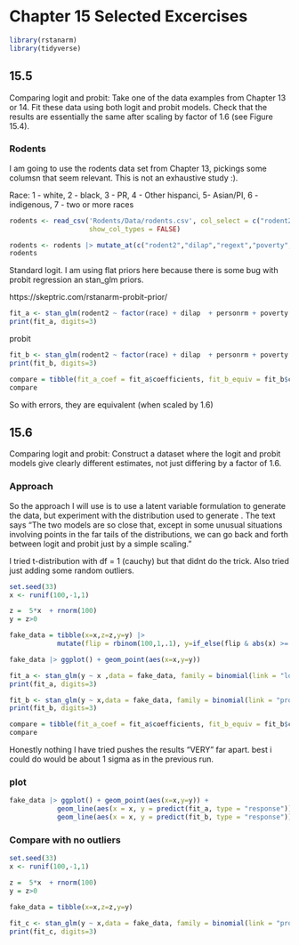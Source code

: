 # Chapter 15 Selected Excercises

```r
library(rstanarm)
library(tidyverse)

```
## 15.5
Comparing logit and probit: Take one of the data examples from Chapter 13 or 14. Fit these
data using both logit and probit models. Check that the results are essentially the same after scaling by factor of 1.6 (see Figure 15.4).

### Rodents
I am going to use the rodents data set from Chapter 13, pickings some columsn that seem relevant. This is not an exhaustive study :).  

Race: 1 - white, 2 - black, 3 - PR, 4 - Other hispanci, 5- Asian/PI, 6 - indigenous, 7 - two or more races


```r
rodents <- read_csv('Rodents/Data/rodents.csv', col_select = c("rodent2","personrm", "dilap", "regext","poverty","race"),
                    show_col_types = FALSE)

rodents <- rodents |> mutate_at(c("rodent2","dilap","regext","poverty","race"), as.integer)
rodents
```

Standard logit. I am using flat priors here because there is some bug with probit regression an stan_glm priors.

https://skeptric.com/rstanarm-probit-prior/


```r
fit_a <- stan_glm(rodent2 ~ factor(race) + dilap  + personrm + poverty + regext, data = rodents,family = binomial(link = "logit"),prior=NULL, refresh = 0)
print(fit_a, digits=3)
```

probit

```r
fit_b <- stan_glm(rodent2 ~ factor(race) + dilap  + personrm + poverty + regext, data = rodents,family = binomial(link = "probit"),prior=NULL, refresh = 0)
print(fit_b, digits=3)
```
```r
compare = tibble(fit_a_coef = fit_a$coefficients, fit_b_equiv = fit_b$coefficients*1.6, se = se(fit_a))
compare
```

So with errors, they are equivalent (when scaled by 1.6)

## 15.6

Comparing logit and probit: Construct a dataset where the logit and probit models give clearly different estimates, not just differing by a factor of 1.6.

### Approach

So the approach I will use is to use a latent variable formulation to generate the data, but experiment with the distribution used to generate . The text says "The two models are so close that, except in some unusual situations involving points in the far tails of the distributions, we can go back and forth between logit and probit just by a simple scaling." 



I tried t-distribution with df = 1 (cauchy) but that didnt do the trick. Also tried just adding some random outliers.

 
```r
set.seed(33)
x <- runif(100,-1,1)

z =  5*x  + rnorm(100)
y = z>0

fake_data = tibble(x=x,z=z,y=y) |>
            mutate(flip = rbinom(100,1,.1), y=if_else(flip & abs(x) >= 0.6, (1-y), y))

fake_data |> ggplot() + geom_point(aes(x=x,y=y))
```

```r
fit_a <- stan_glm(y ~ x ,data = fake_data, family = binomial(link = "logit"),prior=NULL, refresh = 0)
print(fit_a, digits=3)
```



```r
fit_b <- stan_glm(y ~ x,data = fake_data, family = binomial(link = "probit"),prior=NULL, refresh = 0)
print(fit_b, digits=3)
```


```r
compare = tibble(fit_a_coef = fit_a$coefficients, fit_b_equiv = fit_b$coefficients*1.6, se = se(fit_a))
compare
```


Honestly nothing I have tried pushes the results "VERY" far apart. best i could do would be about 1 sigma as in the previous run.

### plot 
```r
fake_data |> ggplot() + geom_point(aes(x=x,y=y)) +
            geom_line(aes(x = x, y = predict(fit_a, type = "response")), color='red') +
            geom_line(aes(x = x, y = predict(fit_b, type = "response")), color = 'blue')
```




### Compare with no outliers


```r
set.seed(33)
x <- runif(100,-1,1)

z =  5*x  + rnorm(100)
y = z>0

fake_data = tibble(x=x,z=z,y=y) 

fit_c <- stan_glm(y ~ x,data = fake_data, family = binomial(link = "probit"),prior=NULL, refresh = 0)
print(fit_c, digits=3)
```
